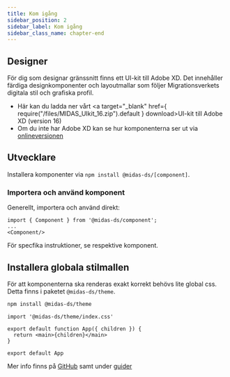 ```yaml
---
title: Kom igång
sidebar_position: 2
sidebar_label: Kom igång
sidebar_class_name: chapter-end
---
```


## Designer

För dig som designar gränssnitt finns ett UI-kit till Adobe XD. Det innehåller färdiga designkomponenter och layoutmallar som följer Migrationsverkets digitala stil och grafiska profil.

- Här kan du ladda ner vårt <a target="\_blank" href={ require("/files/MIDAS_UIkit_16.zip").default } download>UI-kit till Adobe XD (version 16)</a>
- Om du inte har Adobe XD kan se hur komponenterna ser ut via [onlineversionen](https://xd.adobe.com/view/95ad014c-2540-44e2-9adf-5ad4c8751bbd-c0fe/?hints=off)

## Utvecklare

Installera komponenter via `npm install @midas-ds/[component]`.

### Importera och använd komponent

Generellt, importera och använd direkt:

```tsx
import { Component } from '@midas-ds/component';
...
<Component/>
```

För specfika instruktioner, se respektive komponent.

## Installera globala stilmallen

För att komponenterna ska renderas exakt korrekt behövs lite global css. Detta finns i paketet `@midas-ds/theme`.

```bash npm2yarn
npm install @midas-ds/theme
```

```tsx {1} title="App.tsx (rootfilen i din app)"
import '@midas-ds/theme/index.css'

export default function App({ children }) {
  return <main>{children}</main>
}

export default App
```

Mer info finns på [GitHub](https://github.com/migrationsverket/midas) samt under [guider](/dev/common-issues)
